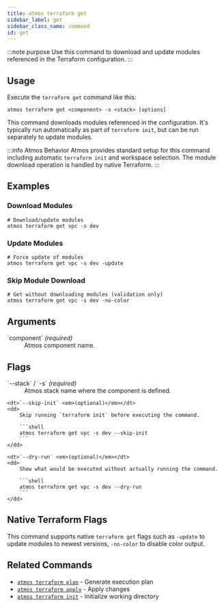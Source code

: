 ```yaml
---
title: atmos terraform get
sidebar_label: get
sidebar_class_name: command
id: get
---
```


:::note purpose
Use this command to download and update modules referenced in the Terraform configuration.
:::

<Screengrab title="atmos terraform get --help" slug="atmos-terraform-get--help" />

## Usage

Execute the `terraform get` command like this:

```shell
atmos terraform get <component> -s <stack> [options]
```

This command downloads modules referenced in the configuration. It's typically run automatically as part of `terraform init`, but can be run separately to update modules.

:::info Atmos Behavior
Atmos provides standard setup for this command including automatic `terraform init` and workspace selection. The module download operation is handled by native Terraform.
:::
## Examples

### Download Modules

```shell
# Download/update modules
atmos terraform get vpc -s dev
```

### Update Modules

```shell
# Force update of modules
atmos terraform get vpc -s dev -update
```

### Skip Module Download

```shell
# Get without downloading modules (validation only)
atmos terraform get vpc -s dev -no-color
```

## Arguments

<dl>
    <dt>`component` <em>(required)</em></dt>
    <dd>
        Atmos component name.
    </dd>
</dl>

## Flags

<dl>
    <dt>`--stack` / `-s` <em>(required)</em></dt>
    <dd>
        Atmos stack name where the component is defined.
    </dd>

    <dt>`--skip-init` <em>(optional)</em></dt>
    <dd>
        Skip running `terraform init` before executing the command.

        ```shell
        atmos terraform get vpc -s dev --skip-init
        ```
    </dd>

    <dt>`--dry-run` <em>(optional)</em></dt>
    <dd>
        Show what would be executed without actually running the command.

        ```shell
        atmos terraform get vpc -s dev --dry-run
        ```
    </dd>
</dl>

## Native Terraform Flags

This command supports native `terraform get` flags such as `-update` to update modules to newest versions, `-no-color` to disable color output.

## Related Commands

- [`atmos terraform plan`](/cli/commands/terraform/plan) - Generate execution plan
- [`atmos terraform apply`](/cli/commands/terraform/apply) - Apply changes
- [`atmos terraform init`](/cli/commands/terraform/init) - Initialize working directory
